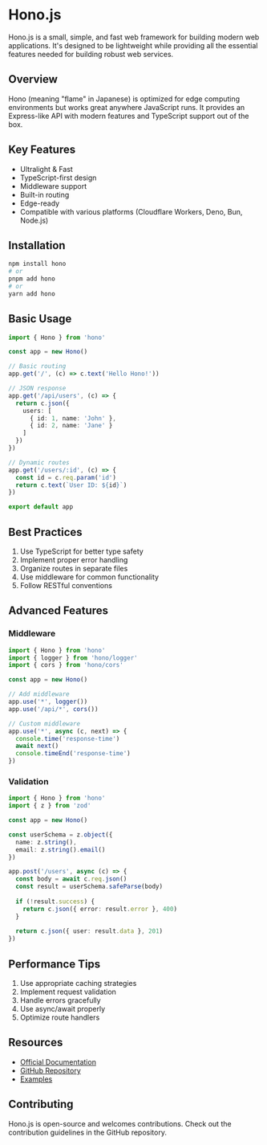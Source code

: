# Hono.js

Hono.js is a small, simple, and fast web framework for building modern web applications. It's designed to be lightweight while providing all the essential features needed for building robust web services.

## Overview

Hono (meaning "flame" in Japanese) is optimized for edge computing environments but works great anywhere JavaScript runs. It provides an Express-like API with modern features and TypeScript support out of the box.

## Key Features

- Ultralight & Fast
- TypeScript-first design
- Middleware support
- Built-in routing
- Edge-ready
- Compatible with various platforms (Cloudflare Workers, Deno, Bun, Node.js)

## Installation

```bash
npm install hono
# or
pnpm add hono
# or
yarn add hono
```

## Basic Usage

```typescript
import { Hono } from 'hono'

const app = new Hono()

// Basic routing
app.get('/', (c) => c.text('Hello Hono!'))

// JSON response
app.get('/api/users', (c) => {
  return c.json({
    users: [
      { id: 1, name: 'John' },
      { id: 2, name: 'Jane' }
    ]
  })
})

// Dynamic routes
app.get('/users/:id', (c) => {
  const id = c.req.param('id')
  return c.text(`User ID: ${id}`)
})

export default app
```

## Best Practices

1. Use TypeScript for better type safety
2. Implement proper error handling
3. Organize routes in separate files
4. Use middleware for common functionality
5. Follow RESTful conventions

## Advanced Features

### Middleware

```typescript
import { Hono } from 'hono'
import { logger } from 'hono/logger'
import { cors } from 'hono/cors'

const app = new Hono()

// Add middleware
app.use('*', logger())
app.use('/api/*', cors())

// Custom middleware
app.use('*', async (c, next) => {
  console.time('response-time')
  await next()
  console.timeEnd('response-time')
})
```

### Validation

```typescript
import { Hono } from 'hono'
import { z } from 'zod'

const app = new Hono()

const userSchema = z.object({
  name: z.string(),
  email: z.string().email()
})

app.post('/users', async (c) => {
  const body = await c.req.json()
  const result = userSchema.safeParse(body)
  
  if (!result.success) {
    return c.json({ error: result.error }, 400)
  }
  
  return c.json({ user: result.data }, 201)
})
```

## Performance Tips

1. Use appropriate caching strategies
2. Implement request validation
3. Handle errors gracefully
4. Use async/await properly
5. Optimize route handlers

## Resources

- [Official Documentation](https://hono.dev)
- [GitHub Repository](https://github.com/honojs/hono)
- [Examples](https://github.com/honojs/examples)

## Contributing

Hono.js is open-source and welcomes contributions. Check out the contribution guidelines in the GitHub repository.